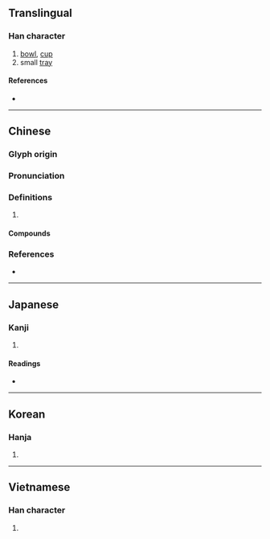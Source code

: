 {{character info/new}}
{{also|瓯}}
==Translingual==

===Han character===
{{Han char|rn=98|rad=瓦|as=11|sn=16|four=71717|canj=SRMVN|ids=⿰區瓦}}

# [[bowl]], [[cup]]
# small [[tray]]

====References====
* {{Han ref|kx=0751.220|dkj=21586|dj=1159.160|hdz=21430.150|uh=750C|ud=29964|bh=BF5E|bd=48990}}

----

==Chinese==
{{zh-forms|s=瓯}}

===Glyph origin===
{{Han etym}}

===Pronunciation===
{{zh-pron
|m=ōu
|c=au1
|mn=qz:io/xm,zz:o͘/au
|mn_note=io/o͘ - literary; au - vernacular
|mc=y
|oc=y
|w=1eu
|cat=
}}

===Definitions===
{{zh-hanzi}}

# {{rfdef|zh}}

====Compounds====
{{zh-der|固金甌|名覆金甌|名動金甌|甌江|甌繡|甌宰|甌子|甌摳|甌越|擊甌|甌脫|甌窶|甌臾|甌劇|金甌|金甌藏名|金甌無缺|甌語}}

===References===
* {{R:yue:Hanzi}}

----

==Japanese==

===Kanji===
{{ja-kanji|grade=|rs=瓦11}}

# {{defn|lang=ja|sort=瓦11}}

====Readings====
* {{ja-readings|on=[[おう]] (ō)|kun=[[ほとぎ]] (hotogi)}}

----

==Korean==

===Hanja===
{{ko-hanja|hangeul=구|eumhun=|rv=gu|mr=ku|y=kwu}}

# {{defn|lang=ko|sort=瓦11}}

----

==Vietnamese==

===Han character===
{{vi-hantu|[[âu]]|rs=瓦11}}

# {{defn|lang=vi|sort=瓦11}}